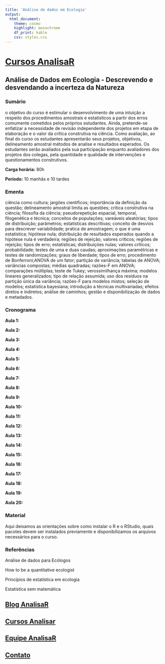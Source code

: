 ```yaml
---
title: 'Análise de dados em Ecologia'
output: 
  html_document:
    theme: cosmo
    highlight: monochrome
    df_print: kable
    css: styles.css
---
```


# [**Cursos AnalisaR**](Cursos.html)

## **Análise de Dados em Ecologia - Descrevendo e desvendando a incerteza da Natureza**{.tabset .tabset-pills}

### **Sumário**

o objetivo do curso é estimular o desenvolvimento de uma
intuição a respeito dos procedimentos amostrais e estatísticos a partir dos erros
comumente cometidos pelos próprios estudantes. Ainda, pretende-se enfatizar a
necessidade de revisão independente dos projetos em etapa de elaboração e o valor da
critica construtiva na ciência. Como avaliação, ao final do curso os estudantes
apresentarão seus projetos, objetivos, delineamento amostral métodos de analise e
resultados esperados. Os estudantes serão avaliados pela sua participação enquanto
avaliadores dos projetos dos colegas, pela quantidade e qualidade de intervenções e
questionamentos construtivos.

**Carga horária:** 80h

**Período:** 10 manhãs e 10 tardes

### **Ementa** 

ciência como cultura; jargões científicos; importância da definição
da questão; delineamento amostral limita as questões; critica construtiva na ciência;
filosofia da ciência; pseudorepetição espacial, temporal, filogenética e técnica;
conceitos de populações; vareáveis aleatórias; tipos de distribuição; parâmetros;
estatísticas descritivas; conceito de desvios para descrever variabilidade; pratica de
amostragem; o que é uma estatística; hipótese nula; distribuição de resultados
esperados quando a hipótese nula é verdadeira; regiões de rejeição; valores críticos;
regiões de rejeição; tipos de erro; estatísticas; distribuições nulas; valores críticos;
probabilidade; testes de uma e duas caudas; aproximações paramétricas e testes de
randomizações; graus de liberdade; tipos de erro; procedimento de Bonferroni;ANOVA de um fator; partição de variância; tabelas de ANOVA; variâncias
compostas; médias quadradas; razões-F em ANOVA; comparações múltiplas; teste de
Tukey; verossimilhança máxima; modelos lineares generalizados; tipo de relação
assumida; uso dos resíduos na partição única da variância; razões-F para modelos
mistos; seleção de modelos; estatística bayesiana; introdução a técnicas multivariadas;
efeitos diretos e indiretos; análise de caminhos; gestão e disponibilização de dados e
metadados.

### **Cronograma**

**Aula 1:**

**Aula 2:**

**Aula 3:**

**Aula 4:**

**Aula 5:**

**Aula 6:**

**Aula 7:**

**Aula 8:**

**Aula 9:**

**Aula 10:**

**Aula 11:**

**Aula 12:**

**Aula 13:**

**Aula 14:**

**Aula 15:**

**Aula 16:**

**Aula 17:**

**Aula 18:**

**Aula 19:**

**Aula 20:**

### **Material**

Aqui deixamos as orientações sobre como instalar o R e o RStudio, quais pacotes devem ser instalados previamente e disponibilizamos os arquivos necessários para o curso.

### **Referências**

Análise de dados para Ecólogos

How to be a quantitative ecologist

Princípios de estatística em ecologia

Estatística sem matemática

## [Blog AnalisaR](index.html){.tabset}

## [Cursos Analisar](Cursos.html){.tabset}

## [Equipe AnalisaR](https://vntborgesjr.github.io/vntborgesjr/)

## [Contato](Contato.html)